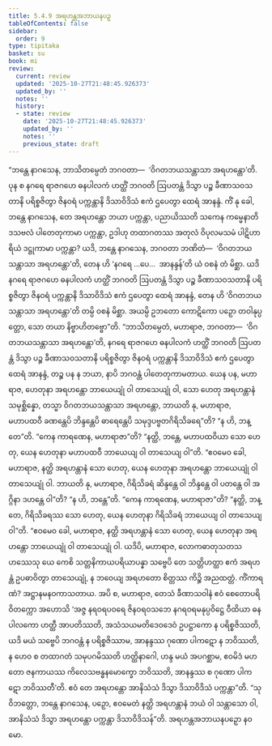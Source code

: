 ```yaml
---
title: 5.4.9 အရဟန္တအဘာယနပဉှ
tableOfContents: false
sidebar:
  order: 9
type: tipitaka
basket: su
book: mi
review:
  current: review
  updated: '2025-10-27T21:48:45.926373'
  updated_by: ''
  notes: ''
  history:
  - state: review
    date: '2025-10-27T21:48:45.926373'
    updated_by: ''
    notes: ''
    previous_state: draft
---
```



<ReviewStatus review={frontmatter.review} showDetails={true} />

<HypothesisAnnotation frontmatter={frontmatter} />

<DynamicBreadcrumb />

<Division number="158" book="mi" e="ch" v="28">

<Paragraph number="927" book="mi">
“ဘန္တေ နာဂသေန, ဘာသိတမ္ပေတံ ဘဂဝတာ—  ‘ဝိဂတဘယသန္တာသာ အရဟန္တော’တိ. ပုန စ နဂရေ ရာဇဂဟေ ဓနပါလကံ ဟတ္ထိံ ဘဂဝတိ ဩပတန္တံ ဒိသွာ ပဉ္စ ခီဏာသဝသတာနိ ပရိစ္စဇိတွာ ဇိနဝရံ ပက္ကန္တာနိ ဒိသာဝိဒိသံ ဧကံ ဌပေတွာ ထေရံ အာနန္ဒံ. ကိံ နု ခေါ, ဘန္တေ နာဂသေန, တေ အရဟန္တော ဘယာ ပက္ကန္တာ, ပညာယိဿတိ သကေန ကမ္မေနာတိ ဒသဗလံ ပါတေတုကာမာ ပက္ကန္တာ, ဥဒါဟု တထာဂတဿ အတုလံ ဝိပုလမသမံ ပါဋိဟာရိယံ ဒဋ္ဌုကာမာ ပက္ကန္တာ? ယဒိ, ဘန္တေ နာဂသေန, ဘဂဝတာ ဘဏိတံ—  ‘ဝိဂတဘယသန္တာသာ အရဟန္တော’တိ, တေန ဟိ ‘နဂရေ …ပေ…  အာနန္ဒန်’တိ ယံ ဝစနံ တံ မိစ္ဆာ. ယဒိ နဂရေ ရာဇဂဟေ ဓနပါလကံ ဟတ္ထိံ ဘဂဝတိ ဩပတန္တံ ဒိသွာ ပဉ္စ ခီဏာသဝသတာနိ ပရိစ္စဇိတွာ ဇိနဝရံ ပက္ကန္တာနိ ဒိသာဝိဒိသံ ဧကံ ဌပေတွာ ထေရံ အာနန္ဒံ, တေန ဟိ ‘ဝိဂတဘယသန္တာသာ အရဟန္တော’တိ တမ္ပိ ဝစနံ မိစ္ဆာ. အယမ္ပိ ဥဘတော ကောဋိကော ပဉှော တဝါနုပ္ပတ္တော, သော တယာ နိဗ္ဗာဟိတဗ္ဗော”တိ.
</Paragraph>

<Paragraph number="928" book="mi">
“ဘာသိတမ္ပေတံ, မဟာရာဇ, ဘဂဝတာ—  ‘ဝိဂတဘယသန္တာသာ အရဟန္တော’တိ, နဂရေ ရာဇဂဟေ ဓနပါလကံ ဟတ္ထိံ ဘဂဝတိ ဩပတန္တံ ဒိသွာ ပဉ္စ ခီဏာသဝသတာနိ ပရိစ္စဇိတွာ ဇိနဝရံ ပက္ကန္တာနိ ဒိသာဝိဒိသံ ဧကံ ဌပေတွာ ထေရံ အာနန္ဒံ, တဉ္စ ပန န ဘယာ, နာပိ ဘဂဝန္တံ ပါတေတုကာမတာယ.
</Paragraph>

<Paragraph number="929" book="mi">
ယေန ပန, မဟာရာဇ, ဟေတုနာ အရဟန္တော ဘာယေယျုံ ဝါ တာသေယျုံ ဝါ, သော ဟေတု အရဟန္တာနံ သမုစ္ဆိန္နော, တသ္မာ ဝိဂတဘယသန္တာသာ အရဟန္တော, ဘာယတိ နု, မဟာရာဇ, မဟာပထဝီ ခဏန္တေပိ ဘိန္ဒန္တေပိ ဓာရေန္တေပိ သမုဒ္ဒပဗ္ဗတဂိရိသိခရေ”တိ? “န ဟိ, ဘန္တေ”တိ. “ကေန ကာရဏေန, မဟာရာဇာ”တိ? “နတ္ထိ, ဘန္တေ, မဟာပထဝိယာ သော ဟေတု, ယေန ဟေတုနာ မဟာပထဝီ ဘာယေယျ ဝါ တာသေယျ ဝါ”တိ. “ဧဝမေဝ ခေါ, မဟာရာဇ, နတ္ထိ အရဟန္တာနံ သော ဟေတု, ယေန ဟေတုနာ အရဟန္တော ဘာယေယျုံ ဝါ တာသေယျုံ ဝါ.
</Paragraph>

<Paragraph number="930" book="mi">
ဘာယတိ နု, မဟာရာဇ, ဂိရိသိခရံ ဆိန္ဒန္တေ ဝါ ဘိန္ဒန္တေ ဝါ ပတန္တေ ဝါ အဂ္ဂိနာ ဒဟန္တေ ဝါ”တိ? “န ဟိ, ဘန္တေ”တိ. “ကေန ကာရဏေန, မဟာရာဇာ”တိ? “နတ္ထိ, ဘန္တေ, ဂိရိသိခရဿ သော ဟေတု, ယေန ဟေတုနာ ဂိရိသိခရံ ဘာယေယျ ဝါ တာသေယျ ဝါ”တိ. “ဧဝမေဝ ခေါ, မဟာရာဇ, နတ္ထိ အရဟန္တာနံ သော ဟေတု, ယေန ဟေတုနာ အရဟန္တော ဘာယေယျုံ ဝါ တာသေယျုံ ဝါ.
</Paragraph>

<Paragraph number="931" book="mi">
ယဒိပိ, မဟာရာဇ, လောကဓာတုသတသဟဿေသု ယေ ကေစိ သတ္တနိကာယပရိယာပန္နာ သဗ္ဗေပိ တေ သတ္တိဟတ္ထာ ဧကံ အရဟန္တံ ဥပဓာဝိတွာ တာသေယျုံ, န ဘဝေယျ အရဟတော စိတ္တဿ ကိဉ္စိ အညထတ္တံ. ကိံကာရဏံ? အဋ္ဌာနမနဝကာသတာယ.
</Paragraph>

<Paragraph number="932" book="mi">
အပိ စ, မဟာရာဇ, တေသံ ခီဏာသဝါနံ ဧဝံ စေတောပရိဝိတက္ကော အဟောသိ ‘အဇ္ဇ နရဝရပဝရေ ဇိနဝရဝသဘေ နဂရဝရမနုပ္ပဝိဋ္ဌေ ဝီထိယာ ဓနပါလကော ဟတ္ထီ အာပတိဿတိ, အသံသယမတိဒေဝဒေဝံ ဥပဋ္ဌာကော န ပရိစ္စဇိဿတိ, ယဒိ မယံ သဗ္ဗေပိ ဘဂဝန္တံ န ပရိစ္စဇိဿာမ, အာနန္ဒဿ ဂုဏော ပါကဋော န ဘဝိဿတိ, န ဟေဝ စ တထာဂတံ သမုပဂမိဿတိ ဟတ္ထိနာဂေါ, ဟန္ဒ မယံ အပဂစ္ဆာမ, ဧဝမိဒံ မဟတော ဇနကာယဿ ကိလေသဗန္ဓနမောက္ခော ဘဝိဿတိ, အာနန္ဒဿ စ ဂုဏော ပါကဋော ဘဝိဿတီ’တိ. ဧဝံ တေ အရဟန္တော အာနိသံသံ ဒိသွာ ဒိသာဝိဒိသံ ပက္ကန္တာ”တိ. “သုဝိဘတ္တော, ဘန္တေ နာဂသေန, ပဉှော, ဧဝမေတံ နတ္ထိ အရဟန္တာနံ ဘယံ ဝါ သန္တာသော ဝါ, အာနိသံသံ ဒိသွာ အရဟန္တော ပက္ကန္တာ ဒိသာဝိဒိသန်”တိ.

</Paragraph>
</Division>

<Paragraph number="933" type="center" book="mi">
အရဟန္တအဘာယနပဉှော နဝမော.
</Paragraph>